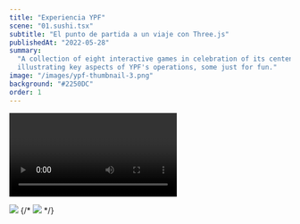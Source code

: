 ```yaml
---
title: "Experiencia YPF"
scene: "01.sushi.tsx"
subtitle: "El punto de partida a un viaje con Three.js"
publishedAt: "2022-05-28"
summary:
  "A collection of eight interactive games in celebration of its centennial. Some of them
  illustrating key aspects of YPF's operations, some just for fun."
image: "/images/ypf-thumbnail-3.png"
background: "#2250DC"
order: 1
---
```


<Video
  playbackId="01KHLXn9N8R6jOSs5bIRgBj4TMqEKvQ5oxVdV9VTye3k"
  accentColor="#2250DC"
  title="YPF: Experiencia YTEC"
/>

<Row>
  <RowItem>
    <Image
      src="/images/experiencia-ypf/initial-screen.png"
      width={2950}
      height={1934}
      sizes="(max-width: 768px) 100vw, (max-width: 1200px) 50vw, 33vw"
    />
  </RowItem>
  {/* <RowItem>
    <Image
      src="/images/experiencia-ypf/home-screen.png"
      width={2950}
      height={1934}
      sizes="(max-width: 768px) 100vw, (max-width: 1200px) 50vw, 33vw"
    />
  </RowItem> */}
</Row>

<Figure figcaption="">
  <source src="/videos/ypf-home.mp4" type="video/mp4" />
</Figure>

<Figure figcaption="">
  <source src="/videos/ypf-station.mp4" type="video/mp4" />
</Figure>

<Figure figcaption="">
  <source src="/videos/ypf-ytec.mp4" type="video/mp4" />
</Figure>

<Figure figcaption="">
  <source src="/videos/ypf-explore.mp4" type="video/mp4" />
</Figure>

